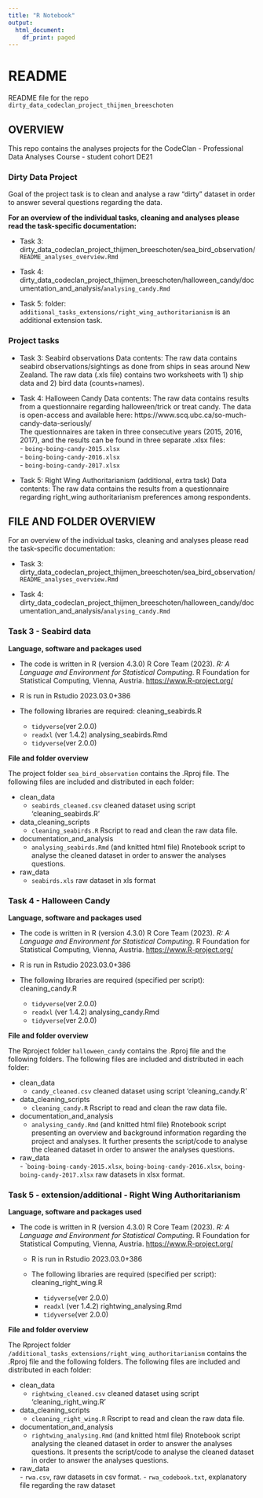 ```yaml
---
title: "R Notebook"
output:
  html_document:
    df_print: paged
---
```


# README 

README file for the repo `dirty_data_codeclan_project_thijmen_breeschoten`

## OVERVIEW

This repo contains the analyses projects for the 
CodeClan - Professional Data Analyses Course - student cohort DE21

### Dirty Data Project

Goal of the project task is to clean and analyse a raw "dirty" dataset in order to answer 
several questions regarding the data.

**For an overview of the individual tasks, cleaning and analyses please read the task-specific
documentation: **

* Task 3: 
  dirty_data_codeclan_project_thijmen_breeschoten/sea_bird_observation/`README_analyses_overview.Rmd`
  
* Task 4:
  dirty_data_codeclan_project_thijmen_breeschoten/halloween_candy/documentation_and_analysis/`analysing_candy.Rmd`
  
* Task 5:
  folder: `additional_tasks_extensions/right_wing_authoritarianism` is an additional extension task.


### Project tasks

* Task 3: Seabird observations
          Data contents:
          The raw data contains seabird observations/sightings as done from ships in seas 
          around New Zealand. The raw data (.xls file) contains two worksheets with 1)              ship data and 2) bird data (counts+names).
          
* Task 4: Halloween Candy
          Data contents:
          The raw data contains results from a questionnaire regarding halloween/trick or           treat candy.
          The data is open-access and available here: 
          https://www.scq.ubc.ca/so-much-candy-data-seriously/ <br>
          The questionnaires are taken in three consecutive years (2015, 2016, 2017), and
          the results can be found in three separate .xlsx files: <br>
          - `boing-boing-candy-2015.xlsx`   <br>
          - `boing-boing-candy-2016.xlsx`   <br>
          - `boing-boing-candy-2017.xlsx`   <br>
          
* Task 5: Right Wing Authoritarianism (additional, extra task)
          Data contents:
          The raw data contains the results from a questionnaire regarding right_wing 
          authoritarianism preferences among respondents.

## FILE AND FOLDER OVERVIEW
For an overview of the individual tasks, cleaning and analyses please read the task-specific
documentation:

* Task 3: 
  dirty_data_codeclan_project_thijmen_breeschoten/sea_bird_observation/`README_analyses_overview.Rmd`
  
* Task 4:
  dirty_data_codeclan_project_thijmen_breeschoten/halloween_candy/documentation_and_analysis/`analysing_candy.Rmd`
  
### Task 3 - Seabird data

**Language, software and packages used**

  * The code is written in R (version 4.3.0)
    R Core Team (2023). _R: A Language and Environment for Statistical Computing_. 
    R Foundation for Statistical Computing, Vienna, Austria.
   <https://www.R-project.org/>

  * R is run in Rstudio 2023.03.0+386 

  * The following libraries are required:
    cleaning_seabirds.R
      - `tidyverse`(ver 2.0.0)
      - `readxl` (ver 1.4.2)
    analysing_seabirds.Rmd
      - `tidyverse`(ver 2.0.0)
  
**File and folder overview**

  The project folder `sea_bird_observation` contains the .Rproj file.
  The following files are included and distributed in each folder:

  * clean_data <br>
    - `seabirds_cleaned.csv` cleaned dataset using script 'cleaning_seabirds.R' <br>
  * data_cleaning_scripts <br>
    - `cleaning_seabirds.R` Rscript to read and clean the raw data file. <br>
  * documentation_and_analysis <br>
    - `analysing_seabirds.Rmd` (and knitted html file) Rnotebook script to analyse the
      cleaned dataset in order to answer the analyses questions. <br>
  * raw_data <br>
    - `seabirds.xls` raw dataset in xls format <br>
    
### Task 4 - Halloween Candy

**Language, software and packages used**

  * The code is written in R (version 4.3.0)
    R Core Team (2023). _R: A Language and Environment for Statistical Computing_. 
    R Foundation for Statistical Computing, Vienna, Austria.
    <https://www.R-project.org/>

  * R is run in Rstudio 2023.03.0+386 

  * The following libraries are required (specified per script):
    cleaning_candy.R
      - `tidyverse`(ver 2.0.0)
      - `readxl` (ver 1.4.2)
    analysing_candy.Rmd
      - `tidyverse`(ver 2.0.0)
  
**File and folder overview**

  The Rproject folder `halloween_candy` contains the .Rproj file and the following 
  folders.
  The following files are included and distributed in each folder:

  * clean_data <br>
       - `candy_cleaned.csv` cleaned dataset using script 'cleaning_candy.R' <br>
  * data_cleaning_scripts <br>
       - `cleaning_candy.R` Rscript to read and clean the raw data file. <br>
  * documentation_and_analysis <br>
       - `analysing_candy.Rmd` (and knitted html file) Rnotebook script presenting an 
       overview and background information regarding the project and analyses. 
       It further presents the script/code to analyse the cleaned dataset in order 
       to answer the analyses questions. <br>
  * raw_data <br>
        - ``boing-boing-candy-2015.xlsx`, `boing-boing-candy-2016.xlsx`,                                       `boing-boing-candy-2017.xlsx` raw datasets in xlsx format. <br>
        
### Task 5 - extension/additional - Right Wing Authoritarianism

**Language, software and packages used**

* The code is written in R (version 4.3.0)
    R Core Team (2023). _R: A Language and Environment for Statistical Computing_. 
    R Foundation for Statistical Computing, Vienna, Austria.
    <https://www.R-project.org/>

  * R is run in Rstudio 2023.03.0+386 

  * The following libraries are required (specified per script):
    cleaning_right_wing.R
      - `tidyverse`(ver 2.0.0)
      - `readxl` (ver 1.4.2)
    rightwing_analysing.Rmd
      - `tidyverse`(ver 2.0.0)
      
**File and folder overview**

  The Rproject folder `/additional_tasks_extensions/right_wing_authoritarianism` 
  contains the .Rproj file and the following 
  folders.
  The following files are included and distributed in each folder:

  * clean_data <br>
       - `rightwing_cleaned.csv` cleaned dataset using script 'cleaning_right_wing.R' <br>
  * data_cleaning_scripts <br>
       - `cleaning_right_wing.R` Rscript to read and clean the raw data file. <br>
  * documentation_and_analysis <br>
       - `rightwing_analysing.Rmd` (and knitted html file) Rnotebook script analysing
       the cleaned dataset in order to answer the analyses questions. 
       It presents the script/code to analyse the cleaned dataset in order 
       to answer the analyses questions. <br>
  * raw_data <br>
        - `rwa.csv`, raw datasets in csv format. 
        - `rwa_codebook.txt`, explanatory file regarding the raw dataset <br>